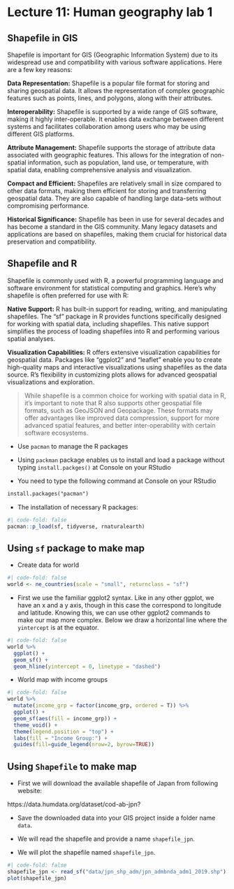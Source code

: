 # Lecture 11: Human geography lab 1

## Shapefile in GIS

Shapefile is important for GIS (Geographic Information System) due to its widespread use and compatibility with various software applications. Here are a few key reasons:

**Data Representation:** Shapefile is a popular file format for storing and sharing geospatial data. It allows the representation of complex geographic features such as points, lines, and polygons, along with their attributes.

**Interoperability:** Shapefile is supported by a wide range of GIS software, making it highly inter-operable. It enables data exchange between different systems and facilitates collaboration among users who may be using different GIS platforms.

**Attribute Management:** Shapefile supports the storage of attribute data associated with geographic features. This allows for the integration of non-spatial information, such as population, land use, or temperature, with spatial data, enabling comprehensive analysis and visualization.

**Compact and Efficient:** Shapefiles are relatively small in size compared to other data formats, making them efficient for storing and transferring geospatial data. They are also capable of handling large data-sets without compromising performance.

**Historical Significance:** Shapefile has been in use for several decades and has become a standard in the GIS community. Many legacy datasets and applications are based on shapefiles, making them crucial for historical data preservation and compatibility.

## Shapefile and R

Shapefile is commonly used with R, a powerful programming language and software environment for statistical computing and graphics. Here's why shapefile is often preferred for use with R:

**Native Support:** R has built-in support for reading, writing, and manipulating shapefiles. The "sf" package in R provides functions specifically designed for working with spatial data, including shapefiles. This native support simplifies the process of loading shapefiles into R and performing various spatial analyses.

**Visualization Capabilities:** R offers extensive visualization capabilities for geospatial data. Packages like "ggplot2" and "leaflet" enable you to create high-quality maps and interactive visualizations using shapefiles as the data source. R's flexibility in customizing plots allows for advanced geospatial visualizations and exploration.

> While shapefile is a common choice for working with spatial data in R, it's important to note that R also supports other geospatial file formats, such as GeoJSON and Geopackage. These formats may offer advantages like improved data compression, support for more advanced spatial features, and better inter-operability with certain software ecosystems.

-   Use `pacman` to manage the R packages

-   Using `packman` package enables us to install and load a package without typing `install.packges()` at Console on your RStudio

-   You need to type the following command at Console on your RStudio

```txt
install.packages("pacman")
```

-   The installation of necessary R packages:

```r
#| code-fold: false
pacman::p_load(sf, tidyverse, rnaturalearth)
```

## Using `sf` package to make map

-   Create data for world

```r
#| code-fold: false
world <- ne_countries(scale = "small", returnclass = "sf")
```

-   First we use the familiar ggplot2 syntax. Like in any other ggplot, we have an x and a y axis, though in this case the correspond to longitude and latitude. Knowing this, we can use other ggplot2 commands to make our map more complex. Below we draw a horizontal line where the `yintercept` is at the equator.

```r
#| code-fold: false
world %>% 
  ggplot() + 
  geom_sf() +
  geom_hline(yintercept = 0, linetype = "dashed") 
```

-   World map with income groups

```r
#| code-fold: false
world %>% 
  mutate(income_grp = factor(income_grp, ordered = T)) %>% 
  ggplot() + 
  geom_sf(aes(fill = income_grp)) +
  theme_void() +
  theme(legend.position = "top") +
  labs(fill = "Income Group:") +
  guides(fill=guide_legend(nrow=2, byrow=TRUE))
```

## Using `Shapefile` to make map

-   First we will download the available shapefile of Japan from following website:

https://data.humdata.org/dataset/cod-ab-jpn?

-   Save the downloaded data into your GIS project inside a folder name `data`.

-   We will read the shapefile and provide a name `shapefile_jpn`.

-   We will plot the shapefile named `shapefile_jpn`.

```r
#| code-fold: false
shapefile_jpn <- read_sf("data/jpn_shp_adm/jpn_admbnda_adm1_2019.shp")
plot(shapefile_jpn)
```
